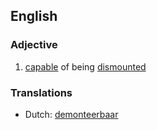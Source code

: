 ==English==
===Adjective===
{{infl|en|adjective}}
# [[capable]] of being [[dismounted]]

===Translations===
*Dutch: [[demonteerbaar]]